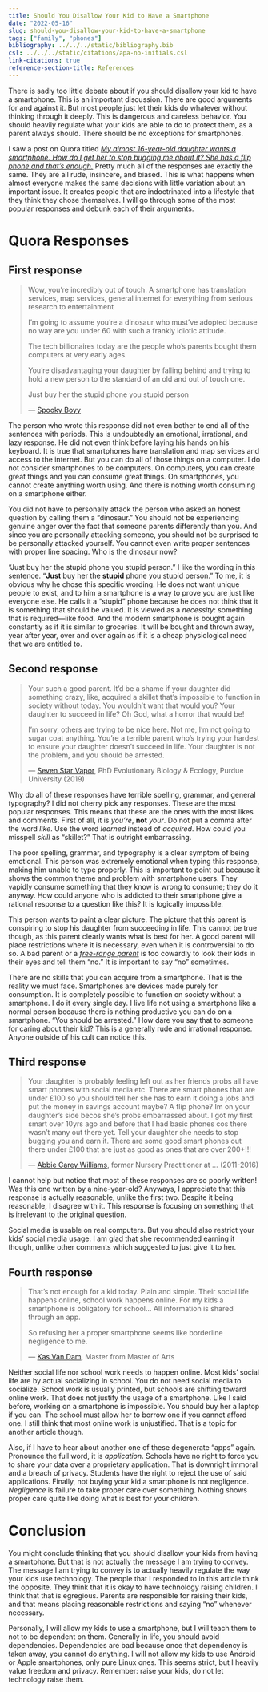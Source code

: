 ```yaml
---
title: Should You Disallow Your Kid to Have a Smartphone
date: "2022-05-16"
slug: should-you-disallow-your-kid-to-have-a-smartphone
tags: ["family", "phones"]
bibliography: ../../../static/bibliography.bib
csl: ../../../static/citations/apa-no-initials.csl
link-citations: true
reference-section-title: References
---
```


There is sadly too little debate about if you should disallow your kid to have a smartphone.
This is an important discussion.
There are good arguments for and against it.
But most people just let their kids do whatever without thinking through it deeply.
This is dangerous and careless behavior.
You should heavily regulate what your kids are able to do to protect them, as a parent always should.
There should be no exceptions for smartphones.

I saw a post on Quora titled *[My almost 16-year-old daughter wants a smartphone. How do I get her to stop bugging me about it? She has a flip phone and that’s enough.](https://www.quora.com/My-almost-16-year-old-daughter-wants-a-smartphone-How-do-I-get-her-to-stop-bugging-me-about-it-She-has-a-flip-phone-and-that-s-enough)*
Pretty much all of the responses are exactly the same.
They are all rude, insincere, and biased.
This is what happens when almost everyone makes the same decisions with little variation about an important issue.
It creates people that are indoctrinated into a lifestyle that they think they chose themselves.
I will go through some of the most popular responses and debunk each of their arguments.

# Quora Responses

## First response

> Wow, you’re incredibly out of touch.
A smartphone has translation services, map services, general internet for everything from serious research to entertainment
>
I’m going to assume you’re a dinosaur who must’ve adopted because no way are you under 60 with such a frankly idiotic attitude.
>
The tech billionaires today are the people who’s parents bought them computers at very early ages.
>
You’re disadvantaging your daughter by falling behind and trying to hold a new person to the standard of an old and out of touch one.
>
Just buy her the stupid phone you stupid person
>
— [Spooky Boyy](https://qr.ae/pvAM6S)

The person who wrote this response did not even bother to end all of the sentences with periods.
This is undoubtedly an emotional, irrational, and lazy response.
He did not even think before laying his hands on his keyboard.
It is true that smartphones have translation and map services and access to the internet.
But you can do all of those things on a computer.
I do not consider smartphones to be computers.
On computers, you can create great things and you can consume great things.
On smartphones, you cannot create anything worth using.
And there is nothing worth consuming on a smartphone either.

You did not have to personally attack the person who asked an honest question by calling them a "dinosaur."
You should not be experiencing genuine anger over the fact that someone parents differently than you.
And since you are personally attacking someone, you should not be surprised to be personally attacked yourself.
You cannot even write proper sentences with proper line spacing.
Who is the dinosaur now?

"Just buy her the stupid phone you stupid person."
I like the wording in this sentence.
"**Just** buy her the **stupid** phone you stupid person."
To me, it is obvious why he chose this specific wording.
He does not want unique people to exist, and to him a smartphone is a way to prove you are just like everyone else.
He calls it a "stupid" phone because he does not think that it is something that should be valued.
It is viewed as a *necessity*: something that is required—like food.
And the modern smartphone is bought again constantly as if it is similar to groceries.
It will be bought and thrown away, year after year, over and over again as if it is a cheap physiological need that we are entitled to.

## Second response

> Your such a good parent. It'd be a shame if your daughter did something crazy, like, acquired a skillet that's impossible to function in society without today. You wouldn't want that would you? Your daughter to succeed in life? Oh God, what a horror that would be!
>
I'm sorry, others are trying to be nice here. Not me, I'm not going to sugar coat anything. You're a terrible parent who's trying your hardest to ensure your daughter doesn't succeed in life. Your daughter is not the problem, and you should be arrested.
>
— [Seven Star Vapor](https://qr.ae/pvAw1r), PhD Evolutionary Biology & Ecology, Purdue University (2019)

Why do all of these responses have terrible spelling, grammar, and general typography?
I did not cherry pick any responses.
These are the most popular responses.
This means that these are the ones with the most likes and comments.
First of all, it is *you're*, **not** *your*.
Do not put a comma after the word *like*.
Use the word *learned* instead of *acquired*.
How could you misspell *skill* as "skillet?"
That is outright embarrassing.

The poor spelling, grammar, and typography is a clear symptom of being emotional.
This person was extremely emotional when typing this response, making him unable to type properly.
This is important to point out because it shows the common theme and problem with smartphone users.
They vapidly consume something that they know is wrong to consume; they do it anyway.
How could anyone who is addicted to their smartphone give a rational response to a question like this?
It is logically impossible.

This person wants to paint a clear picture.
The picture that this parent is conspiring to stop his daughter from succeeding in life.
This cannot be true though, as this parent clearly wants what is best for her.
A good parent will place restrictions where it is necessary, even when it is controversial to do so.
A bad parent or a *[free-range parent](https://www.urbandictionary.com/define.php?term=Free%20Range%20Parents)* is too cowardly to look their kids in their eyes and tell them "no."
It is important to say "no" sometimes.

There are no skills that you can acquire from a smartphone.
That is the reality we must face.
Smartphones are devices made purely for consumption.
It is completely possible to function on society without a smartphone.
I do it every single day.
I live life not using a smartphone like a normal person because there is nothing productive you can do on a smartphone.
"You should be arrested."
How dare you say that to someone for caring about their kid?
This is a generally rude and irrational response.
Anyone outside of his cult can notice this.

## Third response

> Your daughter is probably feeling left out as her friends probs all have smart phones with social media etc. There are smart phones that are under £100 so you should tell her she has to earn it doing a jobs and put the money in savings account maybe? A flip phone? Im on your daughter's side becos she's probs embarrassed about. I got my first smart over 10yrs ago and before that I had basic phones cos there wasn't many out there yet. Tell your daughter she needs to stop bugging you and earn it. There are some good smart phones out there under £100 that are just as good as ones that are over 200+!!!
>
— [Abbie Carey Williams](https://qr.ae/pvAwtw), former Nursery Practitioner at ... (2011-2016)

I cannot help but notice that most of these responses are so poorly written!
Was this one written by a nine-year-old?
Anyways, I appreciate that this response is actually reasonable, unlike the first two.
Despite it being reasonable, I disagree with it.
This response is focusing on something that is irrelevant to the original question.

Social media is usable on real computers.
But you should also restrict your kids' social media usage.
I am glad that she recommended earning it though, unlike other comments which suggested to just give it to her.

## Fourth response

> That's not enough for a kid today. Plain and simple. Their social life happens online, school work happens online. For my kids a smartphone is obligatory for school… All information is shared through an app.
>
So refusing her a proper smartphone seems like borderline negligence to me.
>
— [Kas Van Dam](https://qr.ae/pvAwvT), Master from Master of Arts

Neither social life nor school work needs to happen online.
Most kids' social life are by actual socializing in school.
You do not need social media to socialize.
School work is usually printed, but schools are shifting toward online work.
That does not justify the usage of a smartphone.
Like I said before, working on a smartphone is impossible.
You should buy her a laptop if you can.
The school must allow her to borrow one if you cannot afford one.
I still think that most online work is unjustified.
That is a topic for another article though.

Also, if I have to hear about another one of these degenerate "apps" again.
Pronounce the full word, it is *application*.
Schools have no right to force you to share your data over a proprietary application.
That is downright immoral and a breach of privacy.
Students have the right to reject the use of said applications.
Finally, not buying your kid a smartphone is not negligence.
*Negligence* is failure to take proper care over something.
Nothing shows proper care quite like doing what is best for your children.

# Conclusion

You might conclude thinking that you should disallow your kids from having a smartphone.
But that is not actually the message I am trying to convey.
The message I am trying to convey is to actually heavily regulate the way your kids use technology.
The people that I responded to in this article think the opposite.
They think that it is okay to have technology raising children.
I think that that is egregious.
Parents are responsible for raising their kids, and that means placing reasonable restrictions and saying "no" whenever necessary.

Personally, I will allow my kids to use a smartphone, but I will teach them to not to be dependent on them.
Generally in life, you should avoid dependencies.
Dependencies are bad because once that dependency is taken away, you cannot do anything.
I will not allow my kids to use Android or Apple smartphones, only pure Linux ones.
This seems strict, but I heavily value freedom and privacy.
Remember: raise your kids, do not let technology raise them.
